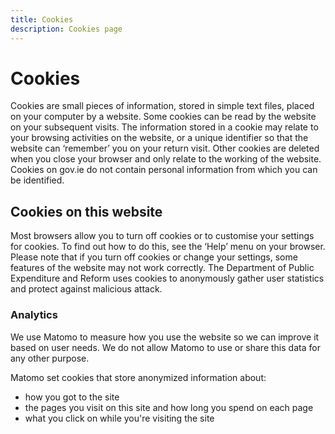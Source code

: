 ```yaml
---
title: Cookies
description: Cookies page
---
```


# Cookies

Cookies are small pieces of information, stored in simple text files, placed on your computer by a website. Some cookies can be read by the website on your subsequent visits. The information stored in a cookie may relate to your browsing activities on the website, or a unique identifier so that the website can ‘remember’ you on your return visit. Other cookies are deleted when you close your browser and only relate to the working of the website. Cookies on gov.ie do not contain personal information from which you can be identified.

## Cookies on this website

Most browsers allow you to turn off cookies or to customise your settings for cookies. To find out how to do this, see the ‘Help’ menu on your browser. Please note that if you turn off cookies or change your settings, some features of the website may not work correctly. The Department of Public Expenditure and Reform uses cookies to anonymously gather user statistics and protect against malicious attack.


### Analytics

We use Matomo to measure how you use the website so we can improve it based on user needs. We do not allow Matomo to use or share this data for any other purpose.

Matomo set cookies that store anonymized information about:

* how you got to the site
* the pages you visit on this site and how long you spend on each page
* what you click on while you're visiting the site

<CookieConsentCheckbox category='analytics' />

